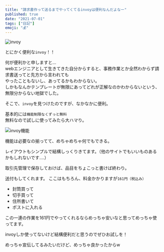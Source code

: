```yaml
---
title: "請求書作って送るまでやってくてるinvoyは便利なんだよなー"
published: true
date: "2021-07-01"
tags: ["日記"]
emoji: "💰"
---
```


![invoy](file:13)


とにかく便利な`invoy`！！

何が便利かと申しますと...  
webエンジニアとして生きてきた自分からすると、事務作業とか全然わからず請求書送ってと先方から言われても  
やったこともないし、あってるかもわからない。  
しかもなんかテンプレートが無限にあってどれが正解なのかわからないという、無限分からない地獄でした。 

そこで、`invoy`を見つけたのですが、なかなかに便利。

基本的には`機能制限なくずっと無料`  
無料なので試しに使ってみたら大ハマり。

![invoy機能](file:14)

機能は必要なの揃ってて、めちゃめちゃ何でもできる。

レイアウトもシンプルで結構しっくりきてます。（他のサイトでもいいものあるかもしれないです....）

取引先管理で保存しておけば、品目をちょこっと書けば終わり。  

送付もしてくれます。
ここはもちろん、料金かかりますが`161円（税込み）`

- 封筒買って
- 切手買って
- 住所書いて
- ポストに入れる

この一連の作業を161円でやってくれるならめっちゃ安いなと思ってめっちゃ使ってます。

invoyしか使ってないけど結構便利だと思うのでぜひお試しを！

めっちゃ宣伝してるみたいだけど、めっちゃ良かったからw
